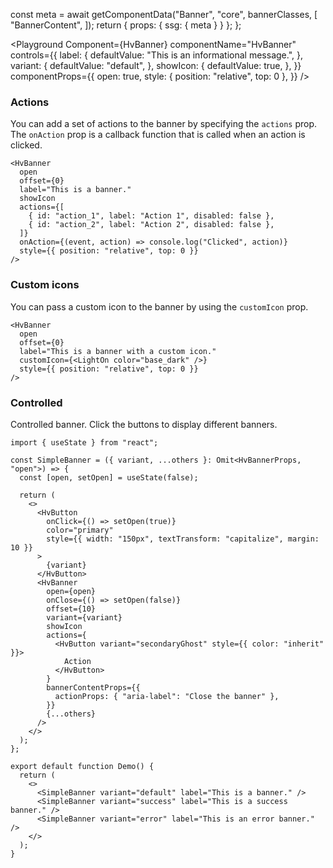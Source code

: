 

  const meta = await getComponentData("Banner", "core", bannerClasses, [
    "BannerContent",
  ]);
  return { props: { ssg: { meta } } };
};

<Description />

<Page>

<Playground
  Component={HvBanner}
  componentName="HvBanner"
  controls={{
    label: {
      defaultValue: "This is an informational message.",
    },
    variant: {
      defaultValue: "default",
    },
    showIcon: {
      defaultValue: true,
    },
  }}
  componentProps={{
    open: true,
    style: { position: "relative", top: 0 },
  }}
/>

### Actions

You can add a set of actions to the banner by specifying the `actions` prop. The `onAction` prop is a callback function that is called when an action is clicked.

```tsx live
<HvBanner
  open
  offset={0}
  label="This is a banner."
  showIcon
  actions={[
    { id: "action_1", label: "Action 1", disabled: false },
    { id: "action_2", label: "Action 2", disabled: false },
  ]}
  onAction={(event, action) => console.log("Clicked", action)}
  style={{ position: "relative", top: 0 }}
/>
```

### Custom icons

You can pass a custom icon to the banner by using the `customIcon` prop.

```tsx live
<HvBanner
  open
  offset={0}
  label="This is a banner with a custom icon."
  customIcon={<LightOn color="base_dark" />}
  style={{ position: "relative", top: 0 }}
/>
```

### Controlled

Controlled banner. Click the buttons to display different banners.

```tsx live
import { useState } from "react";

const SimpleBanner = ({ variant, ...others }: Omit<HvBannerProps, "open">) => {
  const [open, setOpen] = useState(false);

  return (
    <>
      <HvButton
        onClick={() => setOpen(true)}
        color="primary"
        style={{ width: "150px", textTransform: "capitalize", margin: 10 }}
      >
        {variant}
      </HvButton>
      <HvBanner
        open={open}
        onClose={() => setOpen(false)}
        offset={10}
        variant={variant}
        showIcon
        actions={
          <HvButton variant="secondaryGhost" style={{ color: "inherit" }}>
            Action
          </HvButton>
        }
        bannerContentProps={{
          actionProps: { "aria-label": "Close the banner" },
        }}
        {...others}
      />
    </>
  );
};

export default function Demo() {
  return (
    <>
      <SimpleBanner variant="default" label="This is a banner." />
      <SimpleBanner variant="success" label="This is a success banner." />
      <SimpleBanner variant="error" label="This is an error banner." />
    </>
  );
}
```

</Page>
